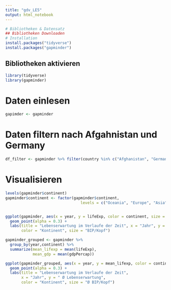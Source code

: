 ```yaml
---
title: "gdv_LE5"
output: html_notebook
---
```


```r
# Bibliotheken & Datensatz
## Bibliotheken Downloaden
# Installation
install.packages("tidyverse")
install.packages("gapminder")
```
## Bibliotheken aktivieren
```r
library(tidyverse)
library(gapminder)
```

# Daten einlesen
```r
gapimder <- gapminder
```


# Daten filtern nach Afgahnistan und Germany
```r
df_filter <- gapminder %>% filter(country %in% c("Afghanistan", "Germany", "Argentina"))

```

# Visualisieren
```r
levels(gapminder$continent)
gapminder$continent <- factor(gapminder$continent, 
                                 levels = c("Oceania", "Europe", "Asia", "Americas", "Africa"))


ggplot(gapminder, aes(x = year, y = lifeExp, color = continent, size = gdpPercap)) +
  geom_point(alpha = 0.3) + 
  labs(title = "Lebenserwartung im Verlaufe der Zeit", x = "Jahr", y = "Lebenserwartung",
       color = "Kontinent", size = "BIP/Kopf")
```



```r
gapminder_grouped <- gapminder %>%
  group_by(year,continent) %>%
  summarize(mean_lifexp = mean(lifeExp),
            mean_gdp = mean(gdpPercap))

ggplot(gapminder_grouped, aes(x = year, y = mean_lifexp, color = continent, size = mean_gdp)) + 
  geom_point(alpha = 0.3) +
  labs(title = "Lebenserwartung im Verlaufe der Zeit", 
       x = "Jahr", y = " Ø Lebenserwartung",
       color = "Kontinent", size = "Ø BIP/Kopf") 

```



